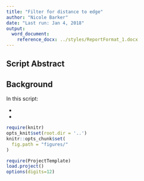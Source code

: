 ```yaml
---
title: "Filter for distance to edge"
author: "Nicole Barker"
date: "Last run: Jan 4, 2018"
output: 
  word_document:
    reference_docx: ../styles/ReportFormat_1.docx
---
```

## Script Abstract

## Background



In this script: 

* 
* 


``` r
require(knitr)
opts_knit$set(root.dir = '..')
knitr::opts_chunk$set(
  fig.path = "figures/"
)
```

``` r
require(ProjectTemplate)
load.project()
options(digits=12)
```

